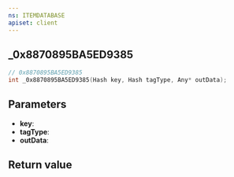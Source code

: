 ```yaml
---
ns: ITEMDATABASE
apiset: client
---
```

## _0x8870895BA5ED9385

```c
// 0x8870895BA5ED9385
int _0x8870895BA5ED9385(Hash key, Hash tagType, Any* outData);
```


## Parameters
* **key**:
* **tagType**:
* **outData**:

## Return value